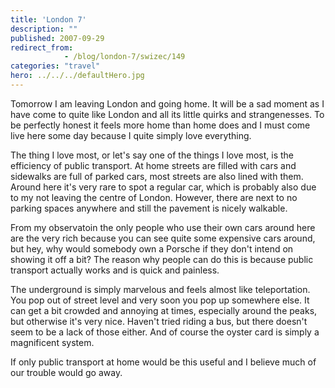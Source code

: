 ```yaml
---
title: 'London 7'
description: ""
published: 2007-09-29
redirect_from: 
            - /blog/london-7/swizec/149
categories: "travel"
hero: ../../../defaultHero.jpg
---
```

Tomorrow I am leaving London and going home. It will be a sad moment as I have come to quite like London and all its little quirks and strangenesses. To be perfectly honest it feels more home than home does and I must come live here some day because I quite simply love everything.

The thing I love most, or let&#x27;s say one of the things I love most, is the efficiency of public transport. At home streets are filled with cars and sidewalks are full of parked cars, most streets are also lined with them. Around here it&#x27;s very rare to spot a regular car, which is probably also due to my not leaving the centre of London. However, there are next to no parking spaces anywhere and still the pavement is nicely walkable.

From my observatoin the only people who use their own cars around here are the very rich because you can see quite some expensive cars around, but hey, why would somebody own a Porsche if they don&#x27;t intend on showing it off a bit? The reason why people can do this is because public transport actually works and is quick and painless.

The underground is simply marvelous and feels almost like teleportation. You pop out of street level and very soon you pop up somewhere else. It can get a bit crowded and annoying at times, especially around the peaks, but otherwise it&#x27;s very nice. Haven&#x27;t tried riding a bus, but there doesn&#x27;t seem to be a lack of those either. And of course the oyster card is simply a magnificent system.

If only public transport at home would be this useful and I believe much of our trouble would go away.